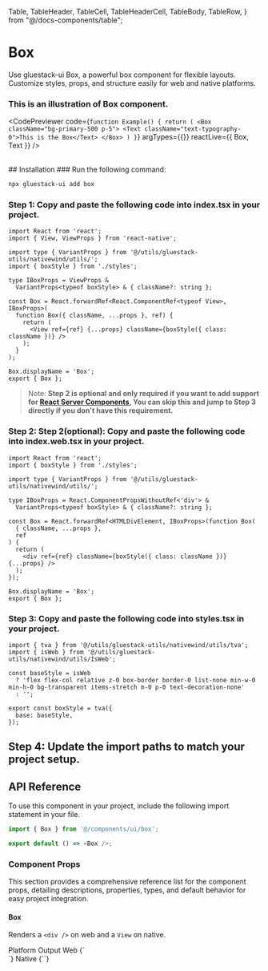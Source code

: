 
  Table,
  TableHeader,
  TableCell,
  TableHeaderCell,
  TableBody,
  TableRow,
} from "@/docs-components/table";

# Box
Use gluestack-ui Box, a powerful box component for flexible layouts. Customize styles, props, and structure easily for web and native platforms.

### This is an illustration of Box component.

  

  
  
  <CodePreviewer
  code={`function Example() {
  return (
    <Box className="bg-primary-500 p-5">
      <Text className="text-typography-0">This is the Box</Text>
    </Box>
  )
}`}
  argTypes={{}}
  reactLive={{ Box, Text }}
/>

<br />
## Installation

<Tabs>
<TabItem label="CLI">
### Run the following command:

```bash
npx gluestack-ui add box
```
</TabItem>
<TabItem label="Manual">

### Step 1: Copy and paste the following code into index.tsx in your project.


```tsx
import React from 'react';
import { View, ViewProps } from 'react-native';

import type { VariantProps } from '@/utils/gluestack-utils/nativewind/utils/';
import { boxStyle } from './styles';

type IBoxProps = ViewProps &
  VariantProps<typeof boxStyle> & { className?: string };

const Box = React.forwardRef<React.ComponentRef<typeof View>, IBoxProps>(
  function Box({ className, ...props }, ref) {
    return (
      <View ref={ref} {...props} className={boxStyle({ class: className })} />
    );
  }
);

Box.displayName = 'Box';
export { Box };
```

> Note: **Step 2 is optional and only required if you want to add support for [React Server Components](https://vercel.com/blog/understanding-react-server-components), You can skip this and jump to Step 3 directly if you don't have this requirement.**

### Step 2: Step 2(optional): Copy and paste the following code into index.web.tsx in your project.


```tsx
import React from 'react';
import { boxStyle } from './styles';

import type { VariantProps } from '@/utils/gluestack-utils/nativewind/utils/';

type IBoxProps = React.ComponentPropsWithoutRef<'div'> &
  VariantProps<typeof boxStyle> & { className?: string };

const Box = React.forwardRef<HTMLDivElement, IBoxProps>(function Box(
  { className, ...props },
  ref
) {
  return (
    <div ref={ref} className={boxStyle({ class: className })} {...props} />
  );
});

Box.displayName = 'Box';
export { Box };
```

### Step 3: Copy and paste the following code into styles.tsx in your project.

```tsx
import { tva } from '@/utils/gluestack-utils/nativewind/utils/tva';
import { isWeb } from '@/utils/gluestack-utils/nativewind/utils/IsWeb';

const baseStyle = isWeb
  ? 'flex flex-col relative z-0 box-border border-0 list-none min-w-0 min-h-0 bg-transparent items-stretch m-0 p-0 text-decoration-none'
  : '';

export const boxStyle = tva({
  base: baseStyle,
});
```

## Step 4: Update the import paths to match your project setup.

</TabItem>
</Tabs>

## API Reference

To use this component in your project, include the following import statement in your file.

```ts
import { Box } from '@/components/ui/box';
```

```ts
export default () => <Box />;
```

### Component Props

This section provides a comprehensive reference list for the component props, detailing descriptions, properties, types, and default behavior for easy project integration.

#### Box

Renders a `<div />` on web and a `View` on native.

<Table>
  <TableHeader>
    <TableRow>
      <TableHeaderCell>Platform</TableHeaderCell>
      <TableHeaderCell>Output</TableHeaderCell>
    </TableRow>
  </TableHeader>
  <TableBody>
    <TableRow>
      <TableCell>
        <InlineCode>Web</InlineCode>
      </TableCell>
      <TableCell>{`<div />`}</TableCell>
    </TableRow>
    <TableRow>
      <TableCell>
        <InlineCode>Native</InlineCode>
      </TableCell>
      <TableCell>{`<View />`}</TableCell>
    </TableRow>
  </TableBody>
</Table>